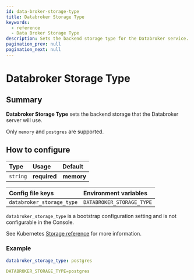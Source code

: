 ```yaml
---
id: data-broker-storage-type
title: Databroker Storage Type
keywords:
  - reference
  - Data Broker Storage Type
description: Sets the backend storage type for the Databroker service.
pagination_prev: null
pagination_next: null
---
```



# Databroker Storage Type

## Summary

**Databroker Storage Type** sets the backend storage that the Databroker server will use.

Only `memory` and `postgres` are supported.

## How to configure

| **Type** | **Usage**    | **Default** |
| :------- | :----------- | :---------- |
| `string` | **required** | **memory**  |

<Tabs>
<TabItem value="Core" label="Core">

| **Config file keys**      | **Environment variables** |
| :------------------------ | :------------------------ |
| `databroker_storage_type` | `DATABROKER_STORAGE_TYPE` |

</TabItem>
<TabItem value="Enterprise" label="Enterprise">

`databroker_storage_type` is a bootstrap configuration setting and is not configurable in the Console.

</TabItem>
<TabItem value="Kubernetes" label="Kubernetes">

See Kubernetes [Storage reference](/docs/deploy/k8s/reference#storage) for more information.

</TabItem>
</Tabs>

### Example

```yaml
databroker_storage_type: postgres

DATABROKER_STORAGE_TYPE=postgres
```
